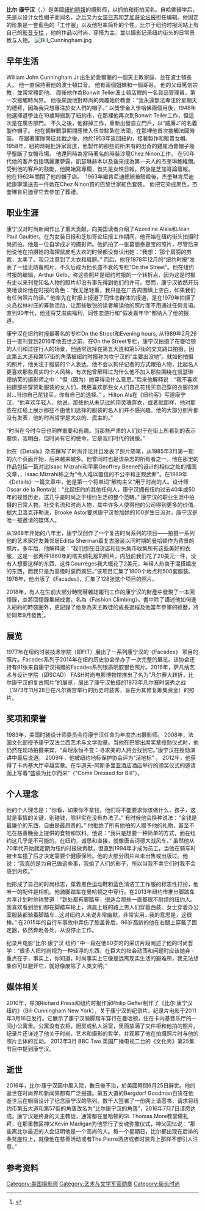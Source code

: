 {{refimprove|time=2018-07-05T02:51:07+00:00}}
{{Infobox person
| name        = 比尔·康宁汉<br/>Bill Cunningham
| image       = Bill Cunningham at Fashion Week photographed by Jiyang Chen.jpg
| caption     = 比尔·康宁汉於2011年[[纽约时装周|纽约时装周]]
| birth_name  = William John Cunningham Jr.
| birth_date  = {{birth date|1929|3|13}}
| birth_place = [[美國|美國]][[麻塞诸塞州|麻塞诸塞州]][[波士顿|波士顿]]
| death_date  = {{Death date and age|2016|6|25|1929|3|13}}
| death_place = 美国[[纽约市|纽约市]]
| nationality = 美国
| known_for   = [[时装摄影|时装摄影]]<br>{{le|街头摄影|Street photography}}
| occupation  = [[摄影师|摄影师]]
| employer    = 《[[纽约时报|纽约时报]]》
| alma_mater  = [[哈佛大学|哈佛大学]]<br /><small>（肄业）</small>
}}
'''比尔·康宁汉'''（{{lang-en|'''William John "Bill" Cunningham Jr.'''}}，{{bd|1929年|3月13日|2016年|6月25日|catIdx=Cunningham}}）是美國[[紐約時報|紐約時報]]的摄影师，以抓拍和街拍闻名。自哈佛辍学后，先是以设计女性帽子而闻名，之后又为[[女装日志|女装日志]]和[[芝加哥论坛报|芝加哥论坛报]]担任编辑。他固定的形象是一套藍色的「工作服」以及他坦率简朴的个性。比尔于纽约时报网站上有自己的[http://www.nytimes.com/video/on-the-street 影音专栏] {{Wayback|url=http://www.nytimes.com/video/on-the-street |date=20201108185211 }}，他的作品以时尚、穿搭为主，並以摄影记录纽约街头的日常景致与人物。
[[File:Bill_Cunningham.jpg|thumb]]

== 早年生活 ==
William John Cunningham Jr.出生於愛爾蘭的一個天主教家庭，並在波士頓長大。 他一直保持著他的波士頓口音。 他有兩個姐妹和一個哥哥。 他的父母篤信宗教，並常常體罰他。 而後他作為Bonwit Teller波士頓店裡的一名貨品管理員，第一次接觸時尚界。 他後來說他對時尚的興趣始於教會：“我永遠無法專注於星期天的禮拜，因為我只想專注於女人們的帽子。” 以獎學金入學哈佛兩個月後，1948年他選擇退學並在19歲時搬到了紐約市，在那裡他再次到Bonwit Teller工作，但這次是在廣告部門。 不久之後，他辭掉工作，重新出發自立門戶，以“威廉J”的名義製作帽子。 他在朝鮮戰爭期間應徵入伍並駐紮在法國，在那裡他首次接觸法國時裝。 在跟著軍隊南征北戰之後，他於1953年返回紐約，接著製作和販賣女帽。  1958年，紐約時報批評家寫道，他製作的那些前所未有的出奇的雞尾酒會帽子幾乎壟斷了女帽市場。 他還同時為當時著名的時裝沙龍Chez Ninon工作。 在50年代他的客戶包括瑪麗蓮夢露，凱瑟琳赫本以及後來成為第一夫人的杰奎琳鮑維爾。 受到他的客戶的鼓勵，他開始寫專欄，首先是女性日報，然後是芝加哥論壇報。 他在1962年關閉了他的帽子店。  1963年繼肯尼迪總統被暗殺後，杰奎琳肯尼迪給康寧漢送去一件她在Chez Ninon買的巴黎世家紅色套裝。 他把它染成黑色，杰奎琳肯尼迪穿它去參加了葬禮。

== 职业生涯 ==
康宁汉对时尚新闻作出了重大贡献，向美国读者介绍了Azzedine Alaïa和Jean Paul Gaultier。在为女装日报和芝加哥论坛报工作期间，他开始在纽约街头拍摄时尚抓拍。他是一位自学成才的摄影师。他抓拍了一张葛丽泰嘉宝的照片，尽管后来他说他在拍摄她的海狸鼠皮毛大衣的时候都没有认出她：“我想：‘那个肩膀的剪裁，太美了。我只注意到了大衣和肩膀。” 而后，他在1978年12月的“纽约时报”发表了一组无防备照片，不久后成为他长盛不衰的专栏“On the Street”。他在纽约时报的编辑，Arthur Gelb，称这些照片是纽约时报的一个转折点，因为这是时报有史以来刊登知名人物的照片却没有事先得到他们的许可。然而，康宁汉依然开玩笑地谈论他在时报的角色：“我无足轻重，我只是在广告周围填上空白，如果我们有任何照片的话。” 他率先在时报上报道了同性恋群体的报道，是在1979年拍摄了火岛松林村庄的筹款活动，让那些敏锐的读者解读他的照片而不用通过任何言语。直到90年代，他还将艾滋病福利，同性恋游行和"假发嘉年华"都纳入了他的报道。

康宁汉在纽约时报最著名的专栏On the Street和Evening hours, 从1989年2月26日一直刊登到2016年他去世之前，在On the Street专栏，康宁汉拍摄了在曼哈顿的人们和过往行人的场景，他通常选择在第五大道和第57街的交叉路口拍摄，因此第五大道和第57街的角落被纽约时报称为坎宁汉的“主要出没地”。就如他拍摄的照片，他关注于服装的个人表达。他不会以狗仔记者的方式跟拍人物，比起名人更喜欢那些真实的个人风格。有次他曾解释过为什么他不加入那些围绕在凯瑟琳·德纳芙的摄影师之中：“但（因为）她穿得没什么意思。”后来他解释说：“我不喜欢拍摄那些穿赞助服装的女人们，我更喜欢那些女人们自己花钱买自己穿的衣服的派对...当你自己花钱买，你有自己的选择。” 。Hilton Als在《纽约客》写道康宁汉，“他喜欢年轻人，他说，那些他从未见过的用灵魂穿衣，或者就那样，他对那些在红毯上展示那些不由他们选择的服装的名人们并不感兴趣。他的大部分照片都没有发表，他的时尚哲学是大众的、民主的。”

“时尚在今时今日也同样重要和有趣。当那些严肃的人们对于在街上所看到的表示震惊，我明白，但时尚有它的使命，它是我们时代的镜像。”

他在《Details》杂志撰写了时尚评论并且发表了照片随笔，从1985年3月第一期的六个页面开始，后来越来越多。他曾同时也是该杂志的所有者之一。他在那里的作品包括一篇对比Isaac Mizrahi和早期Geoffrey Beene的设计的相似之处的插图文章，，Isaac Mizrahi称之为“令人难以置信的不公平和主观武断”。在1989年《Details》一篇文章中，他是第一个将单词“解构主义”用于时尚的人。设计师Oscar de la Renta说：“比起纽约的其他任何人，康宁汉拥有纽约过去40年或50年的视觉历史，这几乎是时尚之于纽约生活的整个范畴。” 康宁汉的职业生涯中拍摄的日常人物，社交名流和时尚人物，其中许多人使得他的公司得到更多的价值。据大卫洛克菲勒说，Brooke Astor要求康宁汉参加她的100岁生日派对，康宁汉是唯一被邀请的媒体人。

从1968年开始的八年里，康宁汉创作了一个复古时尚系列的项目——拍摄一系列他的艺术家好友兼邻居Editta Sherman着复古服装以同时期的曼哈顿作为背景的照片。多年后，他解释说：“我们想在旧货店和街头集市收集所有这些美好的衣服，这是一张两件1860年的塔夫绸礼服的照片，内战前我们花了20美元一件，没有人想要这样的东西，这件Courrèges我大概花了2美元，年轻人热衷于混搭嬉皮的东西，而我只是为高级时装而疯狂。”该项目汇集了1800个地点和500套服装。1978年，他出版了《Facades》，汇集了128张这个项目的照片。

2018年，有人在生前大部分時間替雜誌報刊工作的康宁汉的財產中發現了一本回憶錄，並將回憶錄集結成書，名為《Fashion Climbing》，書中除了講述他如何進入紐約的時裝圈外，更記錄了他身為天主教徒的成長過程及他當年參軍的經歷，將於同年9月發售<ref>{{Cite web |url=https://mings.mpweekly.com/mings-fashion/20180326-76173 |title=只有他才能讓Anna Wintour停下來拍照　Bill Cunningham秘密回憶錄將面世 |access-date=2018-03-30 |archive-url=https://web.archive.org/web/20180330143752/https://mings.mpweekly.com/mings-fashion/20180326-76173 |archive-date=2018-03-30 |dead-url=yes }}</ref>。

== 展览 ==
1977年在纽约时装技术学院（即FIT）展出了一系列康宁汉的《Facades》 项目的照片。Facades系列于2014年在纽约历史协会举办了一次完整的展览。该协会还持有91张来自康宁汉捐赠的Facades系列银质明胶银色照片。2016年，萨凡纳艺术与设计学院（即SCAD） FASH时尚电影博物馆推出了名为“凡尔赛大转折，比尔康宁汉的复古照片”的展览，展出了康宁汉拍摄的1973年凡尔赛时装秀之战（1973年11月28日在凡尔赛宫举行的历史时装秀，旨在为其修复筹集资金）的照片。

== 奖项和荣誉 ==
1983年，美国时装设计师委员会将康宁汉任命为年度杰出摄影师。 
2008年，法国文化部授予康宁汉法兰西艺术与文学勋章。当他在巴黎出席奖章授勋仪式时，他仍然在现场拍摄来宾，“真理永恒不变：寻求美的人將会找到它。”康宁汉在授勋演讲中最后说道。
2009年，他被纽约地标保护协会评为“活地标” 。
2012年，他获得了卡内基大厅卓越奖章。在华道夫-阿斯多里亚酒店酒店举行的颁奖仪式的邀请函上写着“盛装为比尔而来”（"Come Dressed for Bill"）。

== 个人理念 ==

他的个人理念是：“你看，如果你不拿钱，他们将不能要求你该做什么，孩子，这就是事情的关键，别碰钱，除非实在没有办法了。” 有时候他会换种说法：“金钱是最廉价的东西，自由是最昂贵的。” 他拒绝了所有他拍的人赠予他的礼物，甚至不吃在慈善晚会上提供的食物和饮料。他说：“我只是想要一种简单的方式，而在纽约这几乎是不可能的，在纽约，诚恳和直接，就像唐吉诃德大战风车。” 虽然他从70年代开始就定期为纽约时报做贡献，但直到1994年才成为员工，当他在骑车时被卡车撞了后才决定需要个健康保险。他的大部分图片从未出售或出版过。他说：“我真的是为自己做这些事，我偷了人们的影子，所以当我不卖它们时我不会感到内疚。” 

他形成了自己的时尚标志，穿着黑色运动鞋和蓝色清洁工工作服的标志性打扮，他唯一的配件是相机。他骑脚踏车在曼哈顿之中穿行。在2013年纽约市推出脚踏车共享计划时他称赞道：“到处都有脚踏车，很适合那些一直都很不耐烦的纽约人。我喜欢看到他们都在脚踏车轮上，清晨上班的路上男人们穿着西装、女士穿着办公室服装都骑着脚踏车...这对纽约人来说非常幽默，非常实用...我的意思是，这很棒。” 在2015年的自行车事故中弄伤了膝盖骨后，86岁高龄的他在右腿上穿戴了固定器，依然奔赴各处，从没停止工作。

纪录片电影“比尔·康宁汉 纽约 ”中一段在他60岁时的采访片段阐述了他的时尚哲学：“很多人把时尚视为一种轻浮的东西，在巨大的社会动荡和问题时应该抛弃 - 重点在于，事实上，你知道，时尚事实上它像是远离现实生活的避难所，我无法想象你可以避开它，就好像废除了人类文明。”

== 媒体相关 ==
2010年，导演Richard Press和纽约时报作家Philip Gefter制作了《比尔·康宁汉 纽约》（Bill Cunningham New York），关于康宁汉的纪录片。纪录片电影于2011年3月16日发行。它展示了康宁汉骑脚踏车穿行在曼哈顿，住在卡内基音乐厅的一间小公寓里。公寓没有衣柜，厨房或私人浴室，里面放满了文件柜和他拍的照片。纪录片还详述了他关于时尚，艺术和摄影的哲学，并观察了他在拍摄照片时与他的照片主体的互动。
2012年3月 BBC Two 英国广播电视二台的《文化秀》第25集节目中提到康宁汉。

== 逝世 ==
2016年，比尔·康宁汉因中風入院，數日後不治，於美國時間6月25日辭世。他的逝世在时尚界和新闻界都有广泛报道。第五大道的Bergdorf Goodman百货在他逝世后在橱窗设计了纪念康宁汉的陈列。数千人签署了一份网上请愿书，请求将纽约市第五大道和第57街的角落改名为“比尔康宁汉的角落”，2016年7月7日请愿达成。康宁汉是终身的天主教徒，通常都在曼哈顿的St. Thomas More教堂做礼拜，在那里教区神父Kevin Madigan为他举行了安魂弥撒仪式，神父回忆说：“那些离比尔最近的人会证明他是一个高尚的人。每一个星期日，比尔都出现在后排的条凳座位上，就像他在慈善活动或者The Pierre酒店或者时装秀上那样不想引人注意。”

== 参考资料 ==
{{Reflist|30em}}

[[Category:美国摄影师|Category:美国摄影师]]
[[Category:艺术与文学军官勋章|Category:艺术与文学军官勋章]]
[[Category:街头时尚|Category:街头时尚]]